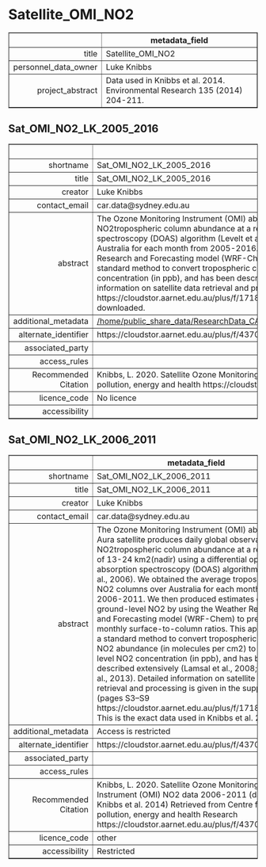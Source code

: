 Satellite_OMI_NO2
===
<!-- html table generated in R 3.6.0 by xtable 1.8-4 package -->
<!-- Fri May 22 19:16:43 2020 -->
<table border=1>
<tr> <th>  </th> <th> metadata_field </th>  </tr>
  <tr> <td align="right"> title </td> <td> Satellite_OMI_NO2 </td> </tr>
  <tr> <td align="right"> personnel_data_owner </td> <td> Luke Knibbs </td> </tr>
  <tr> <td align="right"> project_abstract </td> <td> Data used in Knibbs et al. 2014. Environmental Research 135 (2014) 204-211. </td> </tr>
   </table>



Sat_OMI_NO2_LK_2005_2016
---
<!-- html table generated in R 3.6.0 by xtable 1.8-4 package -->
<!-- Fri May 22 19:16:43 2020 -->
<table border=1>
<tr> <th>  </th> <th> metadata_field </th>  </tr>
  <tr> <td align="right"> shortname </td> <td> Sat_OMI_NO2_LK_2005_2016 </td> </tr>
  <tr> <td align="right"> title </td> <td> Sat_OMI_NO2_LK_2005_2016 </td> </tr>
  <tr> <td align="right"> creator </td> <td> Luke Knibbs </td> </tr>
  <tr> <td align="right"> contact_email </td> <td> car.data@sydney.edu.au </td> </tr>
  <tr> <td align="right"> abstract </td> <td> The Ozone Monitoring Instrument (OMI) aboard the Aura satellite produces daily global observations of NO2tropospheric column abundance at a resolution of 13-24 km2(nadir) using a differential optical absorption spectroscopy (DOAS) algorithm (Levelt et al., 2006). We obtained the average tropospheric NO2 columns over Australia for each month from 2005-2016. We then produced estimates of ground-level NO2 by using the Weather Research and Forecasting model (WRF-Chem) to predict monthly surface-to-column ratios. This approach is a standard method to convert tropospheric column NO2 abundance (in molecules per cm2) to ground-level NO2 concentration (in ppb), and has been described extensively (Lamsal et al., 2008; Bechle et al., 2013). Detailed information on satellite data retrieval and processing is given in the supplement (pages S3–S9 https://cloudstor.aarnet.edu.au/plus/f/1718144803). This is the data used by Knibbs et al. 2014, with additional years downloaded. </td> </tr>
  <tr> <td align="right"> additional_metadata </td> <td> <a href = "/home/public_share_data/ResearchData_CAR/ResearchProjects_CAR/Satellite_OMI_NO2/Sat_OMI_NO2_LK_2005_2016" target = "_blank">/home/public_share_data/ResearchData_CAR/ResearchProjects_CAR/Satellite_OMI_NO2/Sat_OMI_NO2_LK_2005_2016</a> </td> </tr>
  <tr> <td align="right"> alternate_identifier </td> <td> https://cloudstor.aarnet.edu.au/plus/f/4370744844 </td> </tr>
  <tr> <td align="right"> associated_party </td> <td>  </td> </tr>
  <tr> <td align="right"> access_rules </td> <td>  </td> </tr>
  <tr> <td align="right"> Recommended Citation </td> <td> Knibbs, L. 2020. Satellite Ozone Monitoring Instrument (OMI) NO2 data 2006-2011 Retrieved from Centre for Air pollution, energy and health https://cloudstor.aarnet.edu.au/plus/f/4370744844 </td> </tr>
  <tr> <td align="right"> licence_code </td> <td> No licence </td> </tr>
  <tr> <td align="right"> accessibility </td> <td>  </td> </tr>
   </table>



Sat_OMI_NO2_LK_2006_2011
---
<!-- html table generated in R 3.6.0 by xtable 1.8-4 package -->
<!-- Fri May 22 19:16:43 2020 -->
<table border=1>
<tr> <th>  </th> <th> metadata_field </th>  </tr>
  <tr> <td align="right"> shortname </td> <td> Sat_OMI_NO2_LK_2006_2011 </td> </tr>
  <tr> <td align="right"> title </td> <td> Sat_OMI_NO2_LK_2006_2011 </td> </tr>
  <tr> <td align="right"> creator </td> <td> Luke Knibbs </td> </tr>
  <tr> <td align="right"> contact_email </td> <td> car.data@sydney.edu.au </td> </tr>
  <tr> <td align="right"> abstract </td> <td> The Ozone Monitoring Instrument (OMI) aboard the Aura satellite produces daily global observations of NO2tropospheric column abundance at a resolution of 13-24 km2(nadir) using a differential optical absorption spectroscopy (DOAS) algorithm (Levelt et al., 2006). We obtained the average tropospheric NO2 columns over Australia for each month from 2006-2011. We then produced estimates of ground-level NO2 by using the Weather Research and Forecasting model (WRF-Chem) to predict monthly surface-to-column ratios. This approach is a standard method to convert tropospheric column NO2 abundance (in molecules per cm2) to ground-level NO2 concentration (in ppb), and has been described extensively (Lamsal et al., 2008; Bechle et al., 2013). Detailed information on satellite data retrieval and processing is given in the supplement (pages S3–S9 https://cloudstor.aarnet.edu.au/plus/f/1718144803). This is the exact data used in Knibbs et al. 2014 </td> </tr>
  <tr> <td align="right"> additional_metadata </td> <td> Access is restricted </td> </tr>
  <tr> <td align="right"> alternate_identifier </td> <td> https://cloudstor.aarnet.edu.au/plus/f/4370134056 </td> </tr>
  <tr> <td align="right"> associated_party </td> <td>  </td> </tr>
  <tr> <td align="right"> access_rules </td> <td>  </td> </tr>
  <tr> <td align="right"> Recommended Citation </td> <td> Knibbs, L. 2020. Satellite Ozone Monitoring Instrument (OMI) NO2 data 2006-2011 (data from Knibbs et al. 2014) Retrieved from Centre for Air pollution, energy and health Research https://cloudstor.aarnet.edu.au/plus/f/4370134056 </td> </tr>
  <tr> <td align="right"> licence_code </td> <td> other </td> </tr>
  <tr> <td align="right"> accessibility </td> <td> Restricted </td> </tr>
   </table>


